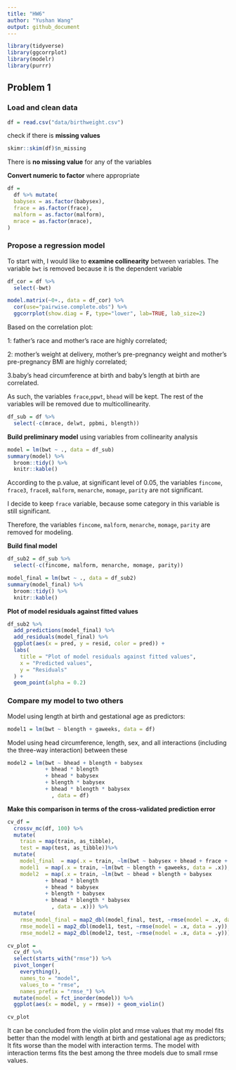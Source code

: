 ```yaml
---
title: "HW6"
author: "Yushan Wang"
output: github_document
---
```


```r
library(tidyverse)
library(ggcorrplot)
library(modelr)
library(purrr)


```

## Problem 1

### Load and clean data

```r
df = read.csv("data/birthweight.csv") 
```

check if there is **missing values**
```r
skimr::skim(df)$n_missing
```

There is **no missing value** for any of the variables

**Convert numeric to factor** where appropriate
```r
df = 
  df %>% mutate(
  babysex = as.factor(babysex),
  frace = as.factor(frace),
  malform = as.factor(malform),
  mrace = as.factor(mrace),
)
```

### Propose a regression model

To start with, I would like to **examine collinearity** between variables. The variable `bwt` is removed because it is the dependent variable
```r
df_cor = df %>% 
  select(-bwt)

model.matrix(~0+., data = df_cor) %>% 
  cor(use="pairwise.complete.obs") %>% 
  ggcorrplot(show.diag = F, type="lower", lab=TRUE, lab_size=2)
```

Based on the correlation plot:

1: father's race and mother's race are highly correlated; 

2: mother’s weight at delivery, mother’s pre-pregnancy weight and mother’s pre-pregnancy BMI are highly correlated; 

3.baby’s head circumference at birth and baby’s length at birth are correlated.

As such, the variables `frace`,`ppwt`, `bhead` will be kept. The rest of the variables will be removed due to multicollinearity.

```r
df_sub = df %>% 
  select(-c(mrace, delwt, ppbmi, blength))
```

**Build preliminary model** using variables from collinearity analysis
```r
model = lm(bwt ~ ., data = df_sub)
summary(model) %>% 
  broom::tidy() %>% 
  knitr::kable()
```

According to the p.value, at significant level of 0.05, the variables `fincome`, `frace3`, `frace8`, `malform`, `menarche`, `momage`, `parity` are not significant.

I decide to keep `frace` variable, because some category in this variable is still significant.

Therefore, the variables `fincome`, `malform`, `menarche`, `momage`, `parity` are removed for modeling.

**Build final model**

```r
df_sub2 = df_sub %>% 
  select(-c(fincome, malform, menarche, momage, parity))

model_final = lm(bwt ~ ., data = df_sub2)
summary(model_final) %>% 
  broom::tidy() %>% 
  knitr::kable()
```

**Plot of model residuals against fitted values**

```r
df_sub2 %>% 
  add_predictions(model_final) %>% 
  add_residuals(model_final) %>% 
  ggplot(aes(x = pred, y = resid, color = pred)) +
  labs(
    title = "Plot of model residuals against fitted values", 
    x = "Predicted values",
    y = "Residuals"
  ) + 
  geom_point(alpha = 0.2) 
```

### Compare my model to two others

Model using length at birth and gestational age as predictors:
```r
model1 = lm(bwt ~ blength + gaweeks, data = df)
```

Model using head circumference, length, sex, and all interactions (including the three-way interaction) between these
```r
model2 = lm(bwt ~ bhead + blength + babysex 
            + bhead * blength 
            + bhead * babysex
            + blength * babysex
            + bhead * blength * babysex
              , data = df)

```

**Make this comparison in terms of the cross-validated prediction error**

```r
cv_df = 
  crossv_mc(df, 100) %>% 
  mutate(
    train = map(train, as_tibble),
    test = map(test, as_tibble))%>% 
  mutate(
    model_final  = map(.x = train, ~lm(bwt ~ babysex + bhead + frace + gaweeks + mheight + ppwt + smoken + wtgain, data = .x)),
    model1  = map(.x = train, ~lm(bwt ~ blength + gaweeks, data = .x)),
    model2  = map(.x = train, ~lm(bwt ~ bhead + blength + babysex 
            + bhead * blength 
            + bhead * babysex
            + blength * babysex
            + bhead * blength * babysex
              , data = .x))) %>% 
  mutate(
    rmse_model_final = map2_dbl(model_final, test, ~rmse(model = .x, data = .y)),
    rmse_model1 = map2_dbl(model1, test, ~rmse(model = .x, data = .y)),
    rmse_model2 = map2_dbl(model2, test, ~rmse(model = .x, data = .y)))
```

```r
cv_plot = 
  cv_df %>% 
  select(starts_with("rmse")) %>% 
  pivot_longer(
    everything(),
    names_to = "model", 
    values_to = "rmse",
    names_prefix = "rmse_") %>% 
  mutate(model = fct_inorder(model)) %>% 
  ggplot(aes(x = model, y = rmse)) + geom_violin()

cv_plot
```

It can be concluded from the violin plot and rmse values that my model fits better than the model with length at birth and gestational age as predictors; It fits worse than the model with interaction terms. The model with interaction terms fits the best among the three models due to small rmse values.

##